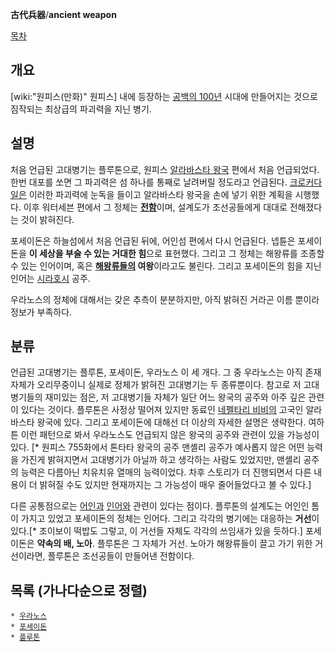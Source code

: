'''古代兵器'''/'''ancient weapon'''

[[목차]]
== 개요 ==
[wiki:"원피스(만화)" 원피스] 내에 등장하는 [[공백의 100년]] 시대에 만들어지는 것으로 짐작되는 최상급의 파괴력을 지닌 병기. 

== 설명 ==
처음 언급된 고대병기는 플루톤으로, 원피스 [[알라바스타 왕국]] 편에서 처음 언급되었다. 한번 대포를 쏘면 그 파괴력은 섬 하나를 통째로 날려버릴 정도라고 언급된다. [[크로커다일]]은 이러한 파괴력에 눈독을 들이고 알라바스타 왕국을 손에 넣기 위한 계획을 시행했다. 이후 워터세븐 편에서 그 정체는 '''[[전함]]'''이며, 설계도가 조선공들에게 대대로 전해졌다는 것이 밝혀진다.

포세이돈은 하늘섬에서 처음 언급된 뒤에, 어인섬 편에서 다시 언급된다. 넵튠은 포세이돈을 '''이 세상을 부술 수 있는 거대한 힘'''으로 표현했다. 그리고 그 정체는 해왕류를 조종할 수 있는 인어이며, 혹은 '''[[해왕류]]들의 여왕'''이라고도 불린다. 그리고 포세이돈의 힘을 지닌 인어는 [[시라호시]] 공주.

우라노스의 정체에 대해서는 갖은 추측이 분분하지만, 아직 밝혀진 거라곤 이름 뿐이라 정보가 부족하다.

== 분류 ==
언급된 고대병기는 플루톤, 포세이돈, 우라노스 이 세 개다. 그 중 우라노스는 아직 존재 자체가 오리무중이니 실제로 정체가 밝혀진 고대병기는 두 종류뿐이다. 참고로 저 고대병기들의 재미있는 점은, 저 고대병기들 자체가 일단 어느 왕국의 공주와 아주 깊은 관련이 있다는 것이다. 플루톤은 사정상 떨어져 있지만 동료인 [[네펠타리 비비]]의 고국인 알라바스타 왕국에 있다. 그리고 포세이돈에 대해선 더 이상의 자세한 설명은 생략한다. 여하튼 이런 패턴으로 봐서 우라노스도 언급되지 않은 왕국의 공주와 관련이 있을 가능성이 있다. [* 원피스 755화에서 톤타타 왕국의 공주 맨셸리 공주가 예사롭지 않은 어떤 능력을 가진게 밝혀지면서 고대병기가 아닐까 하고 생각하는 사람도 있었지만, 맨셸리 공주의 능력은 다름아닌 치유치유 열매의 능력이었다. 차후 스토리가 더 진행되면서 다른 내용이 더 밝혀질 수도 있지만 현재까지는 그 가능성이 매우 줄어들었다고 볼 수 있다.]

다른 공통점으로는 [[어인]]과 [[인어]]와 관련이 있다는 점이다. 플루톤의 설계도는 어인인 톰이 가지고 있었고 포세이돈의 정체는 인어다. 그리고 각각의 병기에는 대응하는 '''거선'''이 있다.[* 조이보이 떡밥도 그렇고, 이 거선들 자체도 각각의 쓰임새가 있을 듯하다.] 포세이돈은 '''약속의 배, 노아'''. 플루톤은 그 자체가 거선. 노아가 해왕류들이 끌고 가기 위한 거선이라면, 플루톤은 조선공들이 만들어낸 전함이다.

== 목록 (가나다순으로 정렬) ==
 * [[우라노스]]
 * [[포세이돈]]
 * [[플루톤]]
